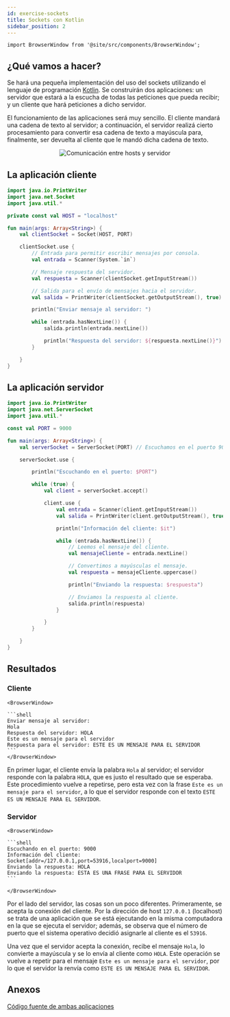 ```yaml
---
id: exercise-sockets
title: Sockets con Kotlin
sidebar_position: 2
---
```


```mdx-code-block
import BrowserWindow from '@site/src/components/BrowserWindow';
```

## ¿Qué vamos a hacer?

Se hará una pequeña implementación del uso del sockets utilizando el lenguaje de programación [Kotlin](https://kotlinlang.org/). Se construirán dos aplicaciones: un servidor que estará a la escucha de todas las peticiones que pueda recibir; y un cliente que hará peticiones a dicho servidor.

El funcionamiento de las aplicaciones será muy sencillo. El cliente mandará una cadena de texto al servidor; a continuación, el servidor realizá cierto procesamiento para convertir esa cadena de texto a mayúscula para, finalmente, ser devuelta al cliente que le mandó dicha cadena de texto.

<p align='center'>
  <img
    src='/img/sockets/sockets-exercise.png'
    alt='Comunicación entre hosts y servidor'
  />
</p>

## La aplicación cliente

```kotlin title="Client.kt"
import java.io.PrintWriter
import java.net.Socket
import java.util.*

private const val HOST = "localhost"

fun main(args: Array<String>) {
    val clientSocket = Socket(HOST, PORT)

    clientSocket.use {
        // Entrada para permitir escribir mensajes por consola.
        val entrada = Scanner(System.`in`)

        // Mensaje respuesta del servidor.
        val respuesta = Scanner(clientSocket.getInputStream())

        // Salida para el envío de mensajes hacia el servidor.
        val salida = PrintWriter(clientSocket.getOutputStream(), true)

        println("Enviar mensaje al servidor: ")

        while (entrada.hasNextLine()) {
            salida.println(entrada.nextLine())

            println("Respuesta del servidor: ${respuesta.nextLine()}")
        }

    }
}
```

## La aplicación servidor

```kotlin title="UppercaseServer.kt"
import java.io.PrintWriter
import java.net.ServerSocket
import java.util.*

const val PORT = 9000

fun main(args: Array<String>) {
    val serverSocket = ServerSocket(PORT) // Escuchamos en el puerto 9000.

    serverSocket.use {

        println("Escuchando en el puerto: $PORT")

        while (true) {
            val client = serverSocket.accept()

            client.use {
                val entrada = Scanner(client.getInputStream())
                val salida = PrintWriter(client.getOutputStream(), true)

                println("Información del cliente: $it")

                while (entrada.hasNextLine()) {
                    // Leemos el mensaje del cliente.
                    val mensajeCliente = entrada.nextLine()

                    // Convertimos a mayúsculas el mensaje.
                    val respuesta = mensajeCliente.uppercase()

                    println("Enviando la respuesta: $respuesta")

                    // Enviamos la respuesta al cliente.
                    salida.println(respuesta)
                }

            }
        }

    }
}
```

## Resultados

### Cliente

````mdx-code-block
<BrowserWindow>

```shell
Enviar mensaje al servidor:
Hola
Respuesta del servidor: HOLA
Este es un mensaje para el servidor
Respuesta para el servidor: ESTE ES UN MENSAJE PARA EL SERVIDOR
```
</BrowserWindow>
````

En primer lugar, el cliente envía la palabra `Hola` al servidor; el servidor responde con la palabra `HOLA`, que es justo el resultado que se esperaba. Este procedimiento vuelve a repetirse, pero esta vez con la frase `Este es un mensaje para el servidor`, a lo que el servidor responde con el texto `ESTE ES UN MENSAJE PARA EL SERVIDOR`.

### Servidor

````mdx-code-block
<BrowserWindow>

```shell
Escuchando en el puerto: 9000
Información del cliente: Socket[addr=/127.0.0.1,port=53916,localport=9000]
Enviando la respuesta: HOLA
Enviando la respuesta: ESTA ES UNA FRASE PARA EL SERVIDOR
```

</BrowserWindow>
````

Por el lado del servidor, las cosas son un poco diferentes. Primeramente, se acepta la conexión del cliente. Por la dirección de host `127.0.0.1` (localhost) se trata de una aplicación que se está ejecutando en la misma computadora en la que se ejecuta el servidor; además, se observa que el número de puerto que el sistema operativo decidió asignarle al cliente es el `53916`.

Una vez que el servidor acepta la conexión, recibe el mensaje `Hola`, lo convierte a mayúscula y se lo envía al cliente como `HOLA`. Este operación se vuelve a repetir para el mensaje `Este es un mensaje para el servidor`, por lo que el servidor la renvía como `ESTE ES UN MENSAJE PARA EL SERVIDOR`.

## Anexos

[Código fuente de ambas aplicaciones](#)
